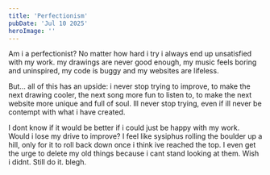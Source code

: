 ```yaml
---
title: 'Perfectionism'
pubDate: 'Jul 10 2025'
heroImage: ''
---
```


Am i a perfectionist? No matter how hard i try i always end up unsatisfied with my work. my drawings are never good enough, my music feels boring and uninspired, my code is buggy and my websites are lifeless. 

But...
all of this has an upside: i never stop trying to improve, to make the next drawing cooler, the next song more fun to listen to, to make the next website more unique and full of soul. Ill never stop trying, even if ill never be contempt with what i have created. 

I dont know if it would be better if i could just be happy with my work. Would i lose my drive to improve? I feel like sysiphus rolling the boulder up a hill, only for it to roll back down once i think ive reached the top. I even get the urge to delete my old things because i cant stand looking at them. 
Wish i didnt. Still do it. blegh.